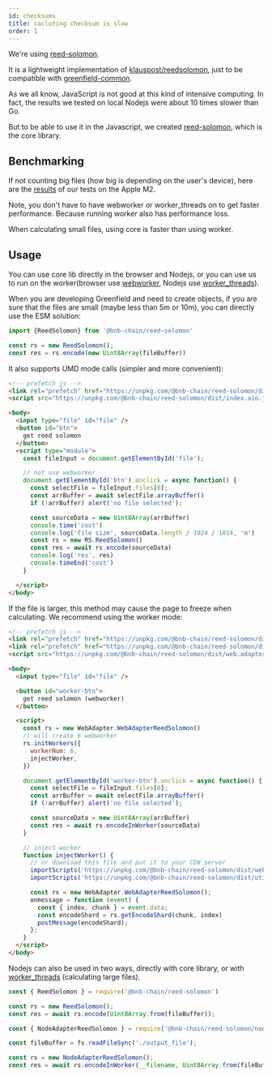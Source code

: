 ```yaml
---
id: checksums
title: cacluting checksum is slow
order: 1
---
```



We're using [reed-solomon](https://github.com/bnb-chain/greenfield-js-sdk/tree/main/packages/reed-solomon).

It is a lightweight implementation of [klauspost/reedsolomon](https://github.com/klauspost/reedsolomon), just to be compatible with [greenfield-common](https://github.com/bnb-chain/greenfield-common/blob/master/go/hash/hash.go).

As we all know, JavaScript is not good at this kind of intensive computing. In fact, the results we tested on local Nodejs were about 10 times slower than Go.

But to be able to use it in the Javascript, we created [reed-solomon](https://github.com/bnb-chain/greenfield-js-sdk/tree/main/packages/reed-solomon), which is the core library.

## Benchmarking

If not counting big files (how big is depending on the user's device), here are the [results](https://github.com/bnb-chain/greenfield-js-sdk/blob/main/packages/reed-solomon/benchmark.md) of our tests on the Apple M2.

Note, you don't have to have webworker or worker_threads on to get faster performance. Because running worker also has performance loss.

When calculating small files, using core is faster than using worker.

## Usage

You can use core lib directly in the browser and Nodejs, or you can use us to run on the worker(browser use [webworker](https://developer.mozilla.org/en-US/docs/Web/API/Web_Workers_API/Using_web_workers), Nodejs use [worker_threads](https://nodejs.org/api/worker_threads.html)).

<Tabs groupId="example">

<TabItem value="browser" label="Browser">

When you are developing Greenfield and need to create objects, if you are sure that the files are small (maybe less than 5m or 10m), you can directly use the ESM solution:

```javascript title="core lib (ESM)"
import {ReedSolomon} from '@bnb-chain/reed-solomon'

const rs = new ReedSolomon();
const res = rs.encode(new Uint8Array(fileBuffer))
```

It also supports UMD mode calls (simpler and more convenient):

```html title="core lib (UMD)"
<!-- prefetch js -->
<link rel="prefetch" href="https://unpkg.com/@bnb-chain/reed-solomon/dist/index.aio.js" />
<script src="https://unpkg.com/@bnb-chain/reed-solomon/dist/index.aio.js"></script>

<body>
  <input type="file" id="file" />
  <button id="btn">
    get reed solomon
  </button>
  <script type="module">
    const fileInput = document.getElementById('file');

    // not use webworker
    document.getElementById('btn').onclick = async function() {
      const selectFile = fileInput.files[0];
      const arrBuffer = await selectFile.arrayBuffer()
      if (!arrBuffer) alert('no file selected');

      const sourceData = new Uint8Array(arrBuffer)
      console.time('cost')
      console.log('file size', sourceData.length / 1024 / 1024, 'm')
      const rs = new RS.ReedSolomon()
      const res = await rs.encode(sourceData)
      console.log('res', res)
      console.timeEnd('cost')
    }

  </script>
</body>
```

If the file is larger, this method may cause the page to freeze when calculating. We recommend using the worker mode:

```html title="webworker (only support UMD)"
<!-- prefetch js -->
<link rel="prefetch" href="https://unpkg.com/@bnb-chain/reed-solomon/dist/web.adapter.aio.js" />
<link rel="prefetch" href="https://unpkg.com/@bnb-chain/reed-solomon/dist/utils.aio.js" />
<script src="https://unpkg.com/@bnb-chain/reed-solomon/dist/web.adapter.aio.js"></script>

<body>
  <input type="file" id="file" />

  <button id="worker-btn">
    get reed solomon (webworker)
  </button>

  <script>
    const rs = new WebAdapter.WebAdapterReedSolomon()
    // will create 6 webworker
    rs.initWorkers({
      workerNum: 6,
      injectWorker,
    })

    document.getElementById('worker-btn').onclick = async function() {
      const selectFile = fileInput.files[0];
      const arrBuffer = await selectFile.arrayBuffer()
      if (!arrBuffer) alert('no file selected');

      const sourceData = new Uint8Array(arrBuffer)
      const res = await rs.encodeInWorker(sourceData)
    }

    // inject worker
    function injectWorker() {
      // or download this file and put it to your CDN server
      importScripts('https://unpkg.com/@bnb-chain/reed-solomon/dist/web.adapter.aio.js');
      importScripts('https://unpkg.com/@bnb-chain/reed-solomon/dist/utils.aio.js');

      const rs = new WebAdapter.WebAdapterReedSolomon();
      onmessage = function (event) {
        const { index, chunk } = event.data;
        const encodeShard = rs.getEncodeShard(chunk, index)
        postMessage(encodeShard);
      };
    }
  </script>
</body>
```

</TabItem>
<TabItem value="nodejs" label="Nodejs">

Nodejs can also be used in two ways, directly with core library, or with [worker_threads](https://nodejs.org/api/worker_threads.html) (calculating large files).

```js title="core lib"
const { ReedSolomon } = require('@bnb-chain/reed-solomon')

const rs = new ReedSolomon();
const res = await rs.encode(Uint8Array.from(fileBuffer));
```

```js title="worker_threads"
const { NodeAdapterReedSolomon } = require('@bnb-chain/reed-solomon/node.adapter');

const fileBuffer = fs.readFileSync('./output_file');

const rs = new NodeAdapterReedSolomon();
const res = await rs.encodeInWorker(__filename, Uint8Array.from(fileBuffer))
```

</TabItem>
</Tabs>

